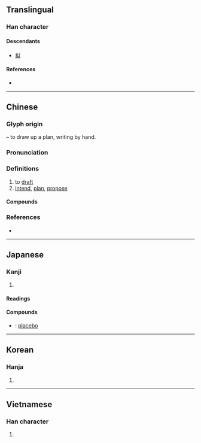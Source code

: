 {{character info/new}}
{{also|儗|拟}}
==Translingual==

===Han character===
{{Han char|rn=64|rad=手|as=14|sn=17|four=57081|canj=QPKO|ids=⿰扌疑}}

====Descendants====
* [[拟]]

====References====
* {{Han ref|kx=0460.170|dkj=12870|dj=0809.060|hdz=31975.040|uh=64EC|ud=25836|bh=C0C0|bd=49344}}

----

==Chinese==
{{zh-forms|s=拟}}

===Glyph origin===
{{Han etym}}
{{Han compound|手|alt1=扌|t1=hand|疑|ls=psc|c1=s|c2=p}} – to draw up a plan, writing by hand.

===Pronunciation===
{{zh-pron
|m=nǐ
|c=ji5,ji4
|mn=gí
|mc=y
|oc=y
|cat=
}}

===Definitions===
{{zh-hanzi}}

# to [[draft]]
# [[intend]], [[plan]], [[propose]]

====Compounds====
{{zh-der|擬聲詞|仿擬|不擬|准擬|原擬|如擬|模擬考試|擬人法|擬人化|擬經|擬人|擬訂|滿擬|擬就|構擬|擬請|擬辦|擬音|擬妥|擬設|擬具|懸擬|模擬演習|摹擬|擬定|擬題|模擬|擬議|模擬器|無可比擬|研擬|準擬|擬古|比擬|擬規畫圓|模擬投票|擬稿|擬作|虛擬|草擬|虛擬空間|虛擬診所|虛擬站|虛擬樣品|虛擬主機|虛擬實境}}

===References===
* {{R:yue:mfccd}}

----

==Japanese==

===Kanji===
{{ja-kanji|grade=c|rs=手14}}

# {{defn|lang=ja|sort=手14}}

====Readings====
{{ja-readings
|goon=ご
|kanon=ぎ
|kun=まがい-, もど-き, なぞら-える, はか-る
}}

====Compounds====
{{der-top|Compounds}}
* {{ja-r|擬薬|ぎやく}}: [[placebo]]
{{der-bottom}}

----

==Korean==

===Hanja===
{{ko-hanja|hangeul=의|eumhun=|rv=ui|mr=ŭi|y=uy}}

# {{defn|lang=ko|sort=手14}}

----

==Vietnamese==

===Han character===
{{vi-readings|rs=手14|hanviet=nghĩ}}

# {{defn|lang=vi|sort=手14}}